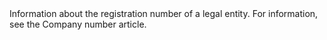   

  

  

  

  
<ParamField body="CompanyNumber" type="string">     
Information about the registration number of a legal entity. For information, see the Company number article.   

<Expandable title="properties"><CompanyNumber />  
<CountryCode />  
<IsValid />  
<ValidationRules />  
  

</Expandable> 
</ParamField>
